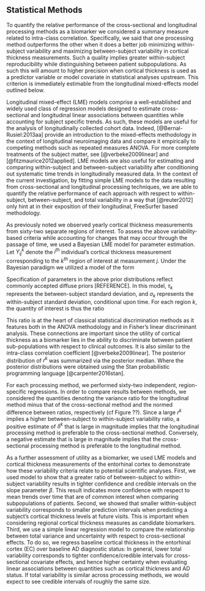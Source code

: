 
## Statistical Methods

To quantify the relative performance of the cross-sectional and longitudinal processing methods as a biomarker we considered a summary measure related to intra-class correlation.  Specifically, we said that one processing method outperforms the other when it does a better job minimizing within-subject variability and maximizing between-subject variability in cortical thickness measurements.  Such a quality implies greater within-subject reproducibility while distinguishing between patient subpopulations. As such this will amount to higher precision when cortical thickness is used as a predictor variable or model covariate in statistical analyses upstream. This criterion is immediately estimable from the longitudinal mixed-effects model \eqref{eq::lme1} outlined below.

Longitudinal mixed-effect (LME) models comprise a well-established and widely used class of regression models designed to estimate cross-sectional and longitudinal linear associations between quantities while accounting for subject specific trends.  As such, these models are useful for the analysis of longitudinally collected cohort data. Indeed, [@Bernal-Rusiel:2013aa] provide an introduction to the mixed-effects methodology in the context of longitudinal neuroimaging data and compare it empirically to competing methods such as repeated measures ANOVA. For more complete treatments of the subject matter, see [@verbeke2009linear] and [@fitzmaurice2012applied]. LME models are also useful for estimating and comparing within-subject and between-subject variability after conditioning out systematic time trends in longitudinally measured data.  In the context of the current investigation, by fitting simple LME models to the data resulting from cross-sectional and longitudinal processing techniques, we are able to quantify the relative performance of each approach with respect to within-subject, between-subject, and total variability in a way that [@reuter2012] only hint at in their exposition of their longitudinal, FreeSurfer based methodology.


As previously noted we observed yearly cortical thickness measurements from sixty-two separate regions of interest.  To assess the above variability-based criteria while accounting for changes that may occur through the passage of time, we used a Bayesian LME model for parameter estimation.  Let $Y^k_{ij}$ denote the $i^{th}$ individual's cortical thickness measurement corresponding to the $k^{th}$ region of interest at measurement $j$.  Under the Bayesian paradigm we utilized a model of the form
\begin{gather} Y^k_{ij} \sim N(\alpha^k_i + \beta^k t,
\sigma_k^2) \\ \nonumber \alpha^k_i \sim N(\alpha^k_0, \tau^2_k) \qquad
\alpha^k_0, \beta^k \sim N(0,10)  \qquad \sigma_k^2,  \tau_k^2 \sim
\mbox{Cauchy}^+ (0, 5)
\end{gather}\label{eq::lme1}


Specification of parameters in the above prior distributions reflect commonly accepted diffuse priors [REFERENCE]. In this model, $\tau_k$ represents the between-subject standard deviation, and $\sigma_k$ represents the within-subject standard deviation, conditional upon time.  For each region $k$, the quantity of interest is thus the ratio

\begin{equation}\label{eq::var_rat}
r^k = \frac{\tau_k}{\sigma_k}, \ k = 1, \dots, 62 \, .
\end{equation}
This ratio is at the heart of classical statistical discrimination methods as it features both in the ANOVA methodology and in Fisher's linear discriminant analysis. These connections are important since the utility of cortical thickness as a biomarker lies in the ability to discriminate between patient sub-populations with respect to clinical outcomes. It is also similar to the intra-class correlation coefficient [@verbeke2009linear].   The posterior distribution of
$r^k$ was summarized via the posterior median. Where the posterior distributions were obtained using the Stan probabilistic programming language [@carpenter2016stan].

For each processing method, we performed sixty-two independent, region-specific regressions.  In order to compare results between methods, we considered the quantities
\begin{equation}
\delta^k = r^k_l - r^k_c\ , \quad \mbox{and} \quad \delta^k_{norm} = \frac{r^k_l - r^k_c}{r^k_l + r^k_c} \ ,
\end{equation}
denoting the variance ratio for the longitudinal method minus that of the cross-sectional method and the normed difference between ratios, respectively (cf Figure ??). Since a large $r^k$ implies a higher between-subject to within-subject variability ratio, a positive estimate of $\delta^k$ that is large in magnitude implies that the longitudinal processing method is preferable to the cross-sectional method.  Conversely, a negative estimate that is large in magnitude implies that the cross-sectional processing method is preferable to the longitudinal method.

As a further assessment of utility as a biomarker, we used LME models and cortical thickness measurements of the entorhinal cortex to demonstrate how these variability criteria relate to potential scientific analyses. First, we used model \eqref{eq::lme1} to show that a greater ratio of between-subject to within-subject variability results in tighter confidence and credible intervals on the slope parameter $\beta$. This result indicates more confidence with respect to mean trends over time that are of common interest when comparing subpopulations of patients. Second, we showed that smaller within-subject variability corresponds to smaller prediction intervals when predicting a subject's cortical thickness levels at future visits. This is important when considering regional cortical thickness measures as candidate biomarkers.  Third, we use a simple linear regression model to compare the relationship between total variance and uncertainty with respect to cross-sectional effects.  To do so, we regress baseline cortical thickness in the entorhinal cortex (EC) over baseline AD diagnostic status:
\begin{equation} \label{eq::slr}
ECCT_i = \beta_0 + \beta_1 AD_i + \epsilon_i \ .
\end{equation}
In general, lower total variability corresponds to tighter confidence/credible intervals for cross-sectional covariate effects, and hence higher certainty when evaluating linear associations between quantities such as cortical thickness and AD status.  If total variability is similar across processing methods, we would expect to see credible intervals of roughly the same size.

<!--


## Results

This section presents processing method performance in 62 brain regions with respect to the variance ratio defined in \eqref{eq::var_rat} before demonstrating some ways in which different aspects of variability affect confidence in prediction and estimation.

Figure \eqref{fig2} provides resulting 95\% credible intervals for the distributions of region specific variance ratios $r^k = \tau_k / \sigma_k$.  Each processing method has its own color: blue, the color of the second longitudinal method, runs along the upper portions of the figure, rarely intersecting with green, the color of the first longitudinal method; green and orange, the color corresponding to the cross-sectional method, mix with each other nearer to the middle and bottom of the figure.  The placement of the methods with respect to each other is meaningful.  The higher the method, the larger the variance ratio corresponding to that method, and hence the greater discriminative capacity for the data corresponding to that processing method.  Therefore, Figure \eqref{fig2} may be considered as evidence for method Longitudinal 2 [NEED TO COME UP WITH LABELS FOR THESE] providing higher quality data than that provided by the other methods.  Looking past the strong performance of the second longitudinal method, the first longitudinal method and the cross-sectional method perform similarly to one another: Longitudinal 1 performs better in some regions, and the cross-sectional method performs better in others.

\begin{figure}[ht!]
\includegraphics[width=\textwidth]{variance_ratios.pdf}
\caption{95\% credible intervals of the region specific variance ratios $r^k=\tau_k/\sigma_k$ are presented for each processing method.  The second longitudinal method dominates the others: its point estimates--posterior median--are greater than those of the other processing methods; and its credible intervals only overlap with those of the first longitudinal method once and never overlap with those of the cross-sectional method. These results suggest that data obtained using the Longitudinal 2 method have greater discriminative capacity than data obtained using the other methods.}\label{fig2}
\end{figure}

Data quality translates directly to quality of statistical results and the scientific conclusions derived therefrom. Hence, data with good variance and precision properties will benefit statistical analyses in multiple ways. To demonstrate these benefits, we focus on data from the entorhinal cortex and present three different aspects of variability and their statistical upshots. Table \eqref{res_tab} presents different aspects of model variability and shows their relationships to uncertainty in prediction and estimation.  Model variability is shown in terms of point estimates (posterior medians) for different functions of the variance terms from model \eqref{eq::lme1}.  Predictive and estimation uncertainty takes the form of credible interval widths and predictive variance.  The larger these quantities, the more uncertainty, and hence the less definite the scientific conclusions reached.  Both raw and normalized results are presented.  For each quantity, the cells corresponding to highest performance are colored green, and those corresponding to worst performance are colored red.

\begin{table}[h!]
\begin{center}
\caption{Processing methods and EC statistical results}\label{res_tab}
\begin{tabular}{lcc|cc|cc}
\hline
Method & $\frac{\tau}{\sigma}$ & CI width\footnotemark[1] & $\sigma^2$ & Variance\footnotemark[2] & $\sigma^2 + \tau^2$ & CI width\footnotemark[3] \\
\hline
\bf{Cross-sectional} &&&&&& \\
\quad \emph{unnormalized} & 3.82 & 0.0026  & 0.07 & 0.07 & 1.02 & \cellcolor{red} 0.46  \\
\quad \emph{normalized}   & 0.73 & 0.76  & 0.58 & 0.48 & 0.99 & \cellcolor{red} 1 \\
\bf{Longitudinal 1} &&&&&& \\
\quad \emph{unnormalized}  & \cellcolor{red} 2.83 & \cellcolor{red} 0.0034 & \cellcolor{red} 0.11 &\cellcolor{red} 0.15 & \cellcolor{green} 1.02 & \cellcolor{green} 0.41 \\
\quad \emph{normalized}   & \cellcolor{red} 0.54 & \cellcolor{red} 1 &\cellcolor{red} 1 &\cellcolor{red} 1 & \cellcolor{green} 0.99 & \cellcolor{green} 0.90 \\  
\bf{Longitudinal 2} &&&&&& \\
 \quad \emph{unnormalized}  & \cellcolor{green} 5.23 & \cellcolor{green} 0.0019 & \cellcolor{green} 0.04 & \cellcolor{green} 0.04 & \cellcolor{red} 1.03 & 0.42 \\
 \quad \emph{normalized}   & \cellcolor{green} 1 & \cellcolor{green} 0.57 & \cellcolor{green} 0.32 & \cellcolor{green} 0.29 & \cellcolor{red} 1 & 0.91 \\
\hline
\end{tabular}
\end{center}
\end{table}

On the left of Table \eqref{res_tab}, the variance ratio is presented alongside the width of the credible interval corresponding to the slope parameter $\beta$ from model \eqref{eq::lme1}. In general, a higher ratio of between-subject and within-subject variances implies greater precision when estimating trends and associations through time.  As expected from the previous results regarding the ratio of between- and within-subject variability, the second longitudinal method yields the smallest credible interval on the slope parameter.

In the middle of Table \eqref{res_tab}, within-subject variability is presented alongside predictive variance, i.e. the median for each subject-specific empirical variance when predicting EC cortical thickness 6 months out from last observation. As might be expected these two quantities track closely to each other, since prediction variability is an amalgam of within-subject variability and uncertainty in model parameters.  Again, the second Longitudinal method performs best, and the first performs worst.

Finally, the right side of Table \eqref{res_tab}, compares total variance to the width of credible intervals pertaining to the cross-sectional association of AD diagnosis and EC cortical thickness as modeled in Equation \eqref{eq::slr}. As total variance rises, so too does uncertainty in cross-sectional effects.  However, all three processing methods achieve roughly the same amount of total variability, so no trend is visible.  It is interesting to observe that for this particular example the lower bound of the second longitudinal is farther from the null effect of zero when compared to the other two approaches. That is, despite having marginally greater total variance, the distance from zero for the credible interval corresponding to the second longitudinal method is 0.81, whereas the distances for the first longitudinal and cross-sectional methods are 0.75 and 0.70, respectively.  Figure \eqref{fig1} displays the normalized results.

\begin{figure}[ht!]
\includegraphics[width=\textwidth]{results_plot.pdf}
\caption{Aspects of model variance (see Section \ref{sec:meth}) are compared with credible interval sizes and variance in predictions. Values are normalized by the largest quantity, and processing methods are distinguished by color and ordering. On the left, the variance ratio $r = \tau / \sigma$ is compared to the width of credible interval for the slope term of model \eqref{eq::lme1}. In the middle, within-subject variance $\sigma^2$ is compared to predictive variance.  On the right, total variance $\sigma^2 + \tau^2$ is compared to width of credible interval for the cross-sectional association of AD status with EC cortical thickness.}\label{fig1}
\end{figure}

-->

